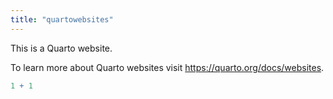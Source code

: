 ```yaml
---
title: "quartowebsites"
---
```


This is a Quarto website.

To learn more about Quarto websites visit <https://quarto.org/docs/websites>.

```r
1 + 1
```
